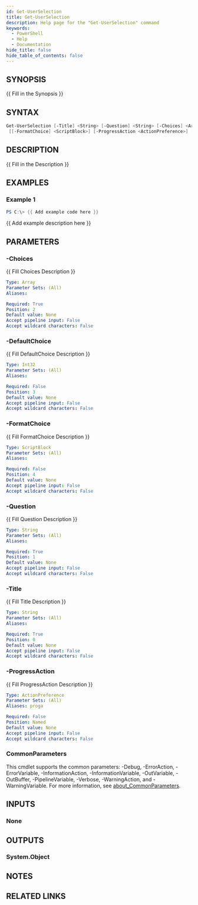 ```yaml
---
id: Get-UserSelection
title: Get-UserSelection
description: Help page for the "Get-UserSelection" command
keywords:
  - PowerShell
  - Help
  - Documentation
hide_title: false
hide_table_of_contents: false
---
```


## SYNOPSIS

\{\{ Fill in the Synopsis \}\}

## SYNTAX

```powershell
Get-UserSelection [-Title] <String> [-Question] <String> [-Choices] <Array> [[-DefaultChoice] <Int32>]
 [[-FormatChoice] <ScriptBlock>] [-ProgressAction <ActionPreference>] [<CommonParameters>]
```

## DESCRIPTION

\{\{ Fill in the Description \}\}

## EXAMPLES

### Example 1

```powershell
PS C:\> {{ Add example code here }}
```

\{\{ Add example description here \}\}

## PARAMETERS

### -Choices

\{\{ Fill Choices Description \}\}

```yaml
Type: Array
Parameter Sets: (All)
Aliases:

Required: True
Position: 2
Default value: None
Accept pipeline input: False
Accept wildcard characters: False
```

### -DefaultChoice

\{\{ Fill DefaultChoice Description \}\}

```yaml
Type: Int32
Parameter Sets: (All)
Aliases:

Required: False
Position: 3
Default value: None
Accept pipeline input: False
Accept wildcard characters: False
```

### -FormatChoice

\{\{ Fill FormatChoice Description \}\}

```yaml
Type: ScriptBlock
Parameter Sets: (All)
Aliases:

Required: False
Position: 4
Default value: None
Accept pipeline input: False
Accept wildcard characters: False
```

### -Question

\{\{ Fill Question Description \}\}

```yaml
Type: String
Parameter Sets: (All)
Aliases:

Required: True
Position: 1
Default value: None
Accept pipeline input: False
Accept wildcard characters: False
```

### -Title

\{\{ Fill Title Description \}\}

```yaml
Type: String
Parameter Sets: (All)
Aliases:

Required: True
Position: 0
Default value: None
Accept pipeline input: False
Accept wildcard characters: False
```

### -ProgressAction

\{\{ Fill ProgressAction Description \}\}

```yaml
Type: ActionPreference
Parameter Sets: (All)
Aliases: proga

Required: False
Position: Named
Default value: None
Accept pipeline input: False
Accept wildcard characters: False
```

### CommonParameters

This cmdlet supports the common parameters: -Debug, -ErrorAction, -ErrorVariable, -InformationAction, -InformationVariable, -OutVariable, -OutBuffer, -PipelineVariable, -Verbose, -WarningAction, and -WarningVariable. For more information, see [about_CommonParameters](http://go.microsoft.com/fwlink/?LinkID=113216).

## INPUTS

### None

## OUTPUTS

### System.Object

## NOTES

## RELATED LINKS

